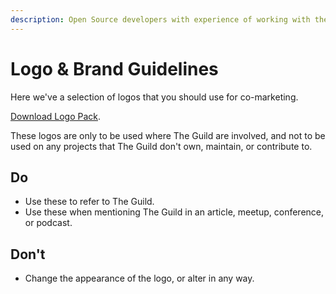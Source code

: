```yaml
---
description: Open Source developers with experience of working with the largest companies and applications. GraphQL consulting, workshops and trainings
---
```



# Logo & Brand Guidelines

Here we've a selection of logos that you should use for
co-marketing.

[Download Logo Pack](/static/logos.zip).

These logos are only to be used where The Guild are
involved, and not to be used on any projects that The Guild don't
own, maintain, or contribute to.

## Do

- Use these to refer to The Guild.
- Use these when mentioning The Guild in an article, meetup, conference, or podcast.

## Don't

- Change the appearance of the logo, or alter in any way.

<GetInTouchSection hideCover />
